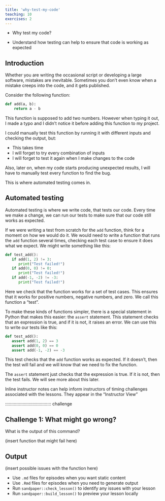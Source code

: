 ```yaml
---
title: 'why-test-my-code'
teaching: 10
exercises: 2
---
```


:::::::::::::::::::::::::::::::::::::: questions 

- Why test my code?

::::::::::::::::::::::::::::::::::::::::::::::::

::::::::::::::::::::::::::::::::::::: objectives

- Understand how testing can help to ensure that code is working as expected

::::::::::::::::::::::::::::::::::::::::::::::::

## Introduction

Whether you are writing the occasional script or developing a large software, mistakes are inevitable. Sometimes you don't even know when a mistake creeps into the code, and it gets published. 

Consider the following function:

```python
def add(a, b):
    return a - b
```

This function is supposed to add two numbers. However when typing it out, I made a typo and I didn't notice it before adding this function to my project.

I could manually test this function by running it with different inputs and checking the output, but:

- This takes time
- I will forget to try every combination of inputs
- I will forget to test it again when I make changes to the code

Also, later on, when my code starts producing unexpected results, I will have to manually test every function to find the bug.

This is where automated testing comes in.

## Automated testing

Automated testing is where we write code, that tests our code. Every time we make a change, we can run our tests to make sure that our code still works as expected.

If we were writing a test from scratch for the `add` function, think for a moment on how we would do it.
We would need to write a function that runs the `add` function several times, checking each test case to ensure it does what we expect. We might write something like this:

```python
def test_add():
   if add(1, 2) != 3:
      print("Test failed!")
   if add(0, 0) != 0:
      print("Test failed!")
   if add(-1, -2) != -3:
      print("Test failed!")
```

Here we check that the function works for a set of test cases. This ensures that it works for positive numbers, negative numbers, and zero. We call this function a "test".

To make these kinds of functions simpler, there is a special statement in Python that makes this easier: the `assert` statement. This statement checks that an expression is true, and if it is not, it raises an error. We can use this to write our tests like this:

```python
def test_add():
   assert add(1, 2) == 3
   assert add(0, 0) == 0
   assert add(-1, -2) == -3
```

This test checks that the `add` function works as expected. If it doesn't, then the test will fail and we will know that we need to fix the function.

The `assert` statement just checks that the expression is true. If it is not, then the test fails. We will see more about this later.

:::::::::::::::::::::::::::::::::::::::::::::::::::::::::::::::::::: instructor

Inline instructor notes can help inform instructors of timing challenges
associated with the lessons. They appear in the "Instructor View"

::::::::::::::::::::::::::::::::::::::::::::::::::::::::::::::::::::::::::::::::

::::::::::::::::::::::::::::::::::::: challenge 

## Challenge 1: What might go wrong?

What is the output of this command?

(insert function that might fail here)

:::::::::::::::::::::::: solution 

## Output
 
(insert possible issues with the function here)

:::::::::::::::::::::::::::::::::

::::::::::::::::::::::::::::::::::::: keypoints 

- Use `.md` files for episodes when you want static content
- Use `.Rmd` files for episodes when you need to generate output
- Run `sandpaper::check_lesson()` to identify any issues with your lesson
- Run `sandpaper::build_lesson()` to preview your lesson locally

::::::::::::::::::::::::::::::::::::::::::::::::


